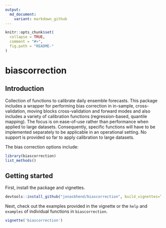 ```yaml
---
output:
  md_document:
    variant: markdown_github
---
```


```r
knitr::opts_chunk$set(
  collapse = TRUE,
  comment = "#>",
  fig.path = "README-"
)
```

# biascorrection

## Introduction
Collection of functions to calibrate daily ensemble forecasts. This package includes a wrapper for performing bias correction in in-sample, cross-validation, moving blocks cross-validation and forward modes and also includes a variety of calibration functions (regression-based, quantile mapping). The focus is on ease-of-use rather than performance when applied to large datasets. Consequently, specific functions will have to be implemented separately to be applicable in an operational setting. No support is provided so far to apply calibration to large datasets.
    
The bias correction options include:
```r
library(biascorrection)
list_methods()
```

## Getting started

First, install the package and vignettes.

```r
devtools::install_github("jonasbhend/biascorrection", build_vignettes=TRUE)
```

Next, check out the examples provided in the vignette or the `help` and `examples` of individual functions in `biascorrection`.

```r
vignette('biascorrection')
```